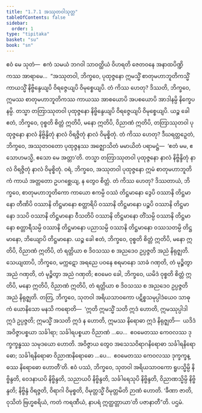 ```yaml
---
title: "1.7.1 အဿုတဝါသုတ္တ"
tableOfContents: false
sidebar:
  order: 1
type: "tipitaka"
basket: "su"
book: "sn"
---
```



<DynamicBreadcrumb />

<Division number="61" book="sn" e="ch" v="18" p="288">

<Paragraph number="436" book="sn">
ဧဝံ မေ သုတံ—  ဧကံ သမယံ ဘဂဝါ သာဝတ္ထိယံ ဝိဟရတိ ဇေတဝနေ အနာထပိဏ္ဍိကဿ အာရာမေ…  “အဿုတဝါ, ဘိက္ခဝေ, ပုထုဇ္ဇနော ဣမသ္မိံ စာတုမဟာဘူတိကသ္မိံ ကာယသ္မိံ နိဗ္ဗိန္ဒေယျပိ ဝိရဇ္ဇေယျပိ ဝိမုစ္စေယျပိ. တံ ကိဿ ဟေတု? ဒိဿတိ, ဘိက္ခဝေ, ဣမဿ စာတုမဟာဘူတိကဿ ကာယဿ အာစယောပိ အပစယောပိ အာဒါနမ္ပိ နိက္ခေပနမ္ပိ. တသ္မာ တတြာဿုတဝါ ပုထုဇ္ဇနော နိဗ္ဗိန္ဒေယျပိ ဝိရဇ္ဇေယျပိ ဝိမုစ္စေယျပိ.
</Paragraph>

<Paragraph number="437" book="sn">
ယဉ္စ ခေါ ဧတံ, ဘိက္ခဝေ, ဝုစ္စတိ စိတ္တံ ဣတိပိ, မနော ဣတိပိ, ဝိညာဏံ ဣတိပိ, တတြာဿုတဝါ ပုထုဇ္ဇနော နာလံ နိဗ္ဗိန္ဒိတုံ နာလံ ဝိရဇ္ဇိတုံ နာလံ ဝိမုစ္စိတုံ. တံ ကိဿ ဟေတု? ဒီဃရတ္တဉှေတံ, ဘိက္ခဝေ, အဿုတဝတော ပုထုဇ္ဇနဿ အဇ္ဈောသိတံ မမာယိတံ ပရာမဋ္ဌံ—  ‘ဧတံ မမ, ဧသောဟမသ္မိ, ဧသော မေ အတ္တာ’တိ. တသ္မာ တတြာဿုတဝါ ပုထုဇ္ဇနော နာလံ နိဗ္ဗိန္ဒိတုံ နာလံ ဝိရဇ္ဇိတုံ နာလံ ဝိမုစ္စိတုံ.
</Paragraph>

<Paragraph number="438" book="sn">
ဝရံ, ဘိက္ခဝေ, အဿုတဝါ ပုထုဇ္ဇနော ဣမံ စာတုမဟာဘူတိကံ ကာယံ အတ္တတော ဥပဂစ္ဆေယျ, န တွေဝ စိတ္တံ. တံ ကိဿ ဟေတု? ဒိဿတာယံ, ဘိက္ခဝေ, စာတုမဟာဘူတိကော ကာယော ဧကမ္ပိ ဝဿံ တိဋ္ဌမာနော ဒွေပိ ဝဿာနိ တိဋ္ဌမာနော တီဏိပိ ဝဿာနိ တိဋ္ဌမာနော စတ္တာရိပိ ဝဿာနိ တိဋ္ဌမာနော ပဉ္စပိ ဝဿာနိ တိဋ္ဌမာနော ဒသပိ ဝဿာနိ တိဋ္ဌမာနော ဝီသတိပိ ဝဿာနိ တိဋ္ဌမာနော တိံသမ္ပိ ဝဿာနိ တိဋ္ဌမာနော စတ္တာရီသမ္ပိ ဝဿာနိ တိဋ္ဌမာနော ပညာသမ္ပိ ဝဿာနိ တိဋ္ဌမာနော ဝဿသတမ္ပိ တိဋ္ဌမာနော, ဘိယျောပိ တိဋ္ဌမာနော.
</Paragraph>

<Paragraph number="439" book="sn">
ယဉ္စ ခေါ ဧတံ, ဘိက္ခဝေ, ဝုစ္စတိ စိတ္တံ ဣတိပိ, မနော ဣတိပိ, ဝိညာဏံ ဣတိပိ, တံ ရတ္တိယာ စ ဒိဝသဿ စ အညဒေဝ ဥပ္ပဇ္ဇတိ အညံ နိရုဇ္ဈတိ. သေယျထာပိ, ဘိက္ခဝေ, မက္ကဋော အရညေ ပဝနေ စရမာနော သာခံ ဂဏှတိ, တံ မုဉ္စိတွာ အညံ ဂဏှတိ, တံ မုဉ္စိတွာ အညံ ဂဏှတိ; ဧဝမေဝ ခေါ, ဘိက္ခဝေ, ယမိဒံ ဝုစ္စတိ စိတ္တံ ဣတိပိ, မနော ဣတိပိ, ဝိညာဏံ ဣတိပိ, တံ ရတ္တိယာ စ ဒိဝသဿ စ အညဒေဝ ဥပ္ပဇ္ဇတိ အညံ နိရုဇ္ဈတိ.
</Paragraph>

<Paragraph number="440" book="sn">
တတြ, ဘိက္ခဝေ, သုတဝါ အရိယသာဝကော ပဋိစ္စသမုပ္ပါဒံယေဝ သာဓုကံ ယောနိသော မနသိ ကရောတိ—  ‘ဣတိ ဣမသ္မိံ သတိ ဣဒံ ဟောတိ, ဣမဿုပ္ပါဒါ ဣဒံ ဥပ္ပဇ္ဇတိ; ဣမသ္မိံ အသတိ ဣဒံ န ဟောတိ, ဣမဿ နိရောဓာ ဣဒံ နိရုဇ္ဈတိ—  ယဒိဒံ အဝိဇ္ဇာပစ္စယာ သင်္ခါရာ; သင်္ခါရပစ္စယာ ဝိညာဏံ …ပေ…  ဧဝမေတဿ ကေဝလဿ ဒုက္ခက္ခန္ဓဿ သမုဒယော ဟောတိ. အဝိဇ္ဇာယ တွေဝ အသေသဝိရာဂနိရောဓာ သင်္ခါရနိရောဓော; သင်္ခါရနိရောဓာ ဝိညာဏနိရောဓော …ပေ…  ဧဝမေတဿ ကေဝလဿ ဒုက္ခက္ခန္ဓဿ နိရောဓော ဟောတီ’တိ.
</Paragraph>

<Paragraph number="441" book="sn">
ဧဝံ ပဿံ, ဘိက္ခဝေ, သုတဝါ အရိယသာဝကော ရူပသ္မိမ္ပိ နိဗ္ဗိန္ဒတိ, ဝေဒနာယပိ နိဗ္ဗိန္ဒတိ, သညာယပိ နိဗ္ဗိန္ဒတိ, သင်္ခါရေသုပိ နိဗ္ဗိန္ဒတိ, ဝိညာဏသ္မိမ္ပိ နိဗ္ဗိန္ဒတိ; နိဗ္ဗိန္ဒံ ဝိရဇ္ဇတိ, ဝိရာဂါ ဝိမုစ္စတိ, ဝိမုတ္တသ္မိံ ဝိမုတ္တမိတိ ဉာဏံ ဟောတိ. ‘ခီဏာ ဇာတိ, ဝုသိတံ ဗြဟ္မစရိယံ, ကတံ ကရဏီယံ, နာပရံ ဣတ္ထတ္တာယာ’တိ ပဇာနာတီ”တိ.

</Paragraph>
</Division>

<Paragraph number="442" type="center" book="sn">
ပဌမံ.
</Paragraph>